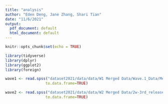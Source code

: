 ```yaml
---
title: "analysis"
author: "Eden Deng, Jane Zhang, Shari Tian"
date: "11/6/2021"
output:
  pdf_document: default
  html_document: default
---
```


```r
knitr::opts_chunk$set(echo = TRUE)
```

```r
library(tidyverse)
library(dplyr)
library(ggplot2)
library(foreign)
```

```r
wave1 <- read.spss("dataset2021/data/data/W1 Merged Data/Wave.1_Data/Merge/Wave1_20170906.sav", 
                  to.data.frame=TRUE)
```

```r
wave2 <- read.spss("dataset2021/data/data/W2 Merged Data/2w-3rd_release_all/merge/Wave2_20170724.sav", 
                  to.data.frame=TRUE)
```